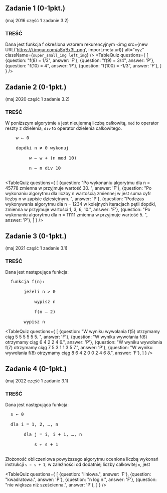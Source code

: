 
## Zadanie 1 (0-1pkt.)
(maj 2016 część 1 zadanie 3.2)

### TREŚĆ
Dana jest funkcja f określona wzorem rekurencyjnym
<img src={new URL('https://i.imgur.com/aSqBx3L.png', import.meta.url)} alt="xyz" className={`super_small_img left_img`} />
<TableQuiz
    questions={
      [
        {question: "f(8) = 1/3", answer: 'F'},
        {question: "f(9) = 3/4", answer: 'P'},
        {question: "f(10) = 4", answer: 'P'},
        {question: "f(100) = -1/3", answer: 'F'},
      ]
    }
/>

## Zadanie 2 (0-1pkt.)
(maj 2020 część 1 zadanie 3.2)

### TREŚĆ
W poniższym algorytmie ``n`` jest nieujemną liczbą całkowitą, ``mod`` to operator reszty z dzielenia, ``div`` to operator dzielenia całkowitego. 
<pre>
    w ← 0 <br/>
    dopóki n ≠ 0 wykonuj <br/>
    &nbsp;&nbsp;&nbsp;&nbsp; w ← w + (n mod 10) <br/>
    &nbsp;&nbsp;&nbsp;&nbsp; n ← n div 10  <br/>
</pre>
<TableQuiz 
    questions={
      [
        {question: "Po wykonaniu algorytmu dla n = 45778 zmienna w przyjmuje wartość 30. ", answer: 'F'},
        {question: "Po wykonaniu algorytmu dla liczby n wartością zmiennej w jest suma cyfr liczby n w zapisie dziesiętnym. ", answer: 'P'},
        {question: "Podczas wykonywania algorytmu dla n = 1234 w kolejnych iteracjach pętli dopóki, zmienna w przyjmuje wartości 1, 3, 6, 10.", answer: 'F'},
        {question: "Po wykonaniu algorytmu dla n = 11111 zmienna w przyjmuje wartość 5. ", answer: 'P'},
      ]
    }
/>

## Zadanie 3 (0-1pkt.)
(maj 2021 część 1 zadanie 3.1)

### TREŚĆ
Dana jest następująca funkcja:
<pre>
  funkcja f(n): <br/>
  &nbsp;&nbsp;&nbsp;&nbsp; jeżeli n > 0 <br/>
  &nbsp;&nbsp;&nbsp;&nbsp;&nbsp;&nbsp;&nbsp;&nbsp; wypisz n <br/>
  &nbsp;&nbsp;&nbsp;&nbsp;&nbsp;&nbsp;&nbsp;&nbsp; f(n – 2) <br/>
  &nbsp;&nbsp;&nbsp;&nbsp; wypisz n
</pre>
<TableQuiz
    questions={
      [
        {question: "W wyniku wywołania f(5) otrzymamy ciąg 5 5 5 5 5 5. ", answer: 'F'},
        {question: "W wyniku wywołania f(6) otrzymamy ciąg 6 4 2 2 4 6.", answer: 'P'},
        {question: "W wyniku wywołania f(7) otrzymamy ciąg 7 5 3 1 1 3 5 7.", answer: 'P'},
        {question: "W wyniku wywołania f(8) otrzymamy ciąg 8 6 4 2 0 0 2 4 6 8.", answer: 'F'},
      ]
    }
/>

## Zadanie 4 (0-1pkt.)
(maj 2022 część 1 zadanie 3.1)

### TREŚĆ
Dana jest następująca funkcja:
<pre>
  s ← 0 <br/>
  dla i = 1, 2, …, n <br/>
  &nbsp;&nbsp;&nbsp;&nbsp; dla j = i, i + 1, …, n <br/>
  &nbsp;&nbsp;&nbsp;&nbsp;&nbsp;&nbsp;&nbsp;&nbsp; s ← s + 1 <br/>
</pre>
Złożoność obliczeniowa powyższego algorytmu oceniona liczbą wykonań instrukcji
``s ← s + 1``, w zależności od dodatniej liczby całkowitej ``n``, jest 

<TableQuiz 
    questions={
      [
        {question: "liniowa.", answer: 'F'},
        {question: "kwadratowa.", answer: 'P'},
        {question: "n log n.", answer: 'F'},
        {question: "nie większa niż sześcienna.", answer: 'P'},
      ]
    }
/>







